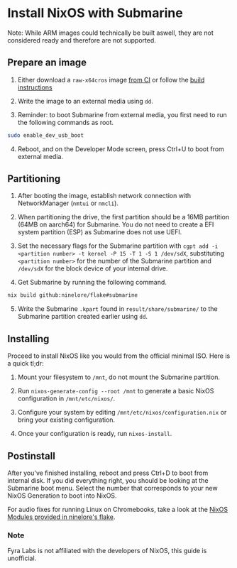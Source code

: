 # Install NixOS with Submarine

Note: While ARM images could technically be built aswell, they are not considered ready and therefore are not supported.

## Prepare an image

1. Either download a `raw-x64cros` image [from CI](https://github.com/ninelore/flake/actions/workflows/images.yml) or follow the [build instructions](https://github.com/ninelore/flake/blob/main/README.md#build-instructions)

2. Write the image to an external media using `dd`.

3. Reminder: to boot Submarine from external media, you first need to run the following commands as root.

```bash
sudo enable_dev_usb_boot
```

4. Reboot, and on the Developer Mode screen, press Ctrl+U to boot from external media.

## Partitioning

1. After booting the image, establish network connection with NetworkManager (`nmtui` or `nmcli`).

2. When partitioning the drive, the first partition should be a 16MB partition (64MB on aarch64) for Submarine. You do not need to create a EFI system partition (ESP) as Submarine does not use UEFI.

3. Set the necessary flags for the Submarine partition with `cgpt add -i <partition number> -t kernel -P 15 -T 1 -S 1 /dev/sdX`, substituting `<partition number>` for the number of the Submarine partition and `/dev/sdX` for the block device of your internal drive.

4. Get Submarine by running the following command.

```bash
nix build github:ninelore/flake#submarine
```

5. Write the Submarine `.kpart` found in `result/share/submarine/` to the Submarine partition created earlier using `dd`.

## Installing

Proceed to install NixOS like you would from the official minimal ISO. Here is a quick tl;dr:

1. Mount your filesystem to `/mnt`, do not mount the Submarine partition.

2. Run `nixos-generate-config --root /mnt` to generate a basic NixOS configuration in `/mnt/etc/nixos/`.

3. Configure your system by editing `/mnt/etc/nixos/configuration.nix` or bring your existing configuration.

4. Once your configuration is ready, run `nixos-install`.

## Postinstall

After you've finished installing, reboot and press Ctrl+D to boot from internal disk. If you did everything right, you should be looking at the Submarine boot menu. Select the number that corresponds to your new NixOS Generation to boot into NixOS.

For audio fixes for running Linux on Chromebooks, take a look at the [NixOS Modules provided in ninelore's flake](https://github.com/ninelore/flake).

### Note

Fyra Labs is not affiliated with the developers of NixOS, this guide is unofficial.
